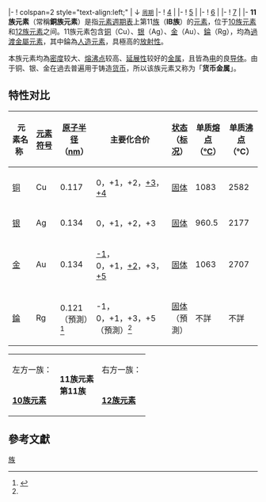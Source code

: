 {{Note TA
|1=zh-cn:𬬭;zh-tw:錀
}}
{{infobox periodic table group/header
| title       = 11族元素{{nowrap|在週期表中的位置}}
| group number= 11
| by element  = 銅族元素
| CAS         = IB
| old IUPAC   = IB
| mark element= Cu,Ag,Au,Rg 
| left        = [[10族元素|10族]]
| right       = [[12族元素|12族]]}}
|-
! colspan=2 style="text-align:left;" | ↓ <small>[[元素周期|周期]]</small>
|-
! [[第4周期元素|4]]
| {{element cell image|29|7=Primordial|image=NatCopper.jpg|image caption=Nat Copper}}
|-
! [[第5周期元素|5]]
| {{element cell image|47|7=Primordial|image=Silver crystal.jpg|image caption=Silver crystal}}
|-
! [[第6周期元素|6]]
| {{element cell image|79|7=Primordial|image=Gold-crystals.jpg|image caption=Gold crystal}}
|-
! [[第7周期元素|7]]
| {{element cell image|111|7=Synthetic}}
|-
{{infobox periodic table group/legend}}
{{infobox periodic table group/footer}}
'''11族元素'''（常稱'''銅族元素'''）是指[[元素週期表|元素週期表]]上第11[[族_(化學)|族]]（'''ⅠB族'''）的[[元素|元素]]，位于[[10族元素|10族元素]]和[[12族元素|12族元素]]之间。11族元素包含[[铜|铜]]（Cu）、[[银|银]]（Ag）、[[金|金]]（Au）、[[錀|錀]]（Rg），均為[[過渡金屬元素|過渡金屬元素]]，其中錀為[[人造元素|人造元素]]，具極高的[[放射性|放射性]]。

本族元素均為[[密度|密度]]较大、[[熔点|熔]][[沸点|沸点]]较高、[[延展性|延展性]]较好的[[金属|金属]]，且皆為[[电|电]]的良[[导体|导体]]。由于铜、银、金在過去普遍用于铸造[[货币|货币]]，所以该族元素又称为「'''货币金属'''」。

== 特性对比 ==
{| class="wikitable"
|-
!bgcolor="#DDDDFF" width="5%"|
 元素名称 
!bgcolor="#DDDDFF" width="5%"|
[[元素符号|元素符号]]
!bgcolor="#DDDDFF" width="5%"|
[[原子|原子]][[半径|半径]]（[[纳米|nm]]）
!bgcolor="#DDDDFF" width="9%"|
主要化合价
!bgcolor="#DDDDFF" width="6%"|
[[状态|状态]]（[[标准状况|标况]]）
!bgcolor="#DDDDFF" width="8%"|
单质[[熔点|熔点]]（[[摄氏度|℃]]）
!bgcolor="#DDDDFF" width="8%"|
单质[[沸点|沸点]]（℃）
|-
|[[铜|铜]]||Cu||0.117||0，+1，+2，[[铜酸盐|+3]]，[[铜酸盐|+4]]||[[固体|固体]]||1083||2582
|- 
|[[银|银]]||Ag||0.134||0，+1，+2，+3||[[固体|固体]]||960.5||2177
|-
|[[金|金]]||Au||0.134||[[金化铯|-1]]，0，+1，[[四氙合金(II)离子|+2]]，+3，[[五氟化金|+5]]||[[固体|固体]]||1063||2707
|-
|[[錀|錀]]||Rg||0.121（預測）<ref name=Haire>{{cite book| title = The Chemistry of the Actinide and Transactinide Elements| editor1-last = Morss|editor2-first = Norman M.| editor2-last = Edelstein| editor3-last = Fuger|editor3-first = Jean| last = Haire|first = Richard G.| chapter = Transactinides and the future elements| publisher = [[Springer_Science+Business_Media|Springer Science+Business Media]]| year = 2006| isbn = 1-4020-3555-1| location = Dordrecht, The Netherlands| edition = 3rd| ref = CITEREFHaire2006}}</ref>||-1，0，+1，+3，+5（預測）<ref name=Haire/>||[[固体|固体]]（預測）||不詳||不詳
|}

<center>
{|
|-
|左方一族：
|rowspan=2 bgcolor="#ffdead"|'''11族元素<br />第11族'''
|右方一族：
|-
|'''[[10族元素|10族元素]]'''
|'''[[12族元素|12族元素]]'''
|}
</Center>

== 參考文獻 ==
{{Reflist}}

{{化學元素分類}}

[[Category:元素周期表|族]]